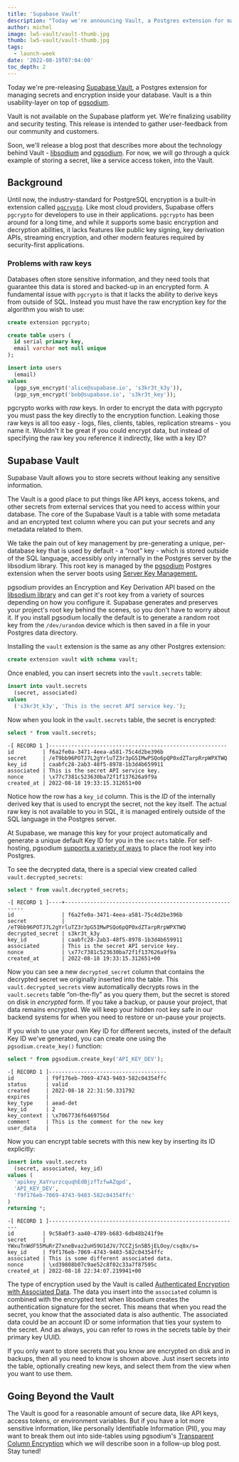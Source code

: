 ```yaml
---
title: 'Supabase Vault'
description: "Today we're announcing Vault, a Postgres extension for managing secrets and encryption inside your database."
author: michel
image: lw5-vault/vault-thumb.jpg
thumb: lw5-vault/vault-thumb.jpg
tags:
  - launch-week
date: '2022-08-19T07:04:00'
toc_depth: 2
---
```


Today we're pre-releasing [Supabase Vault](https://github.com/supabase/vault), a Postgres extension for managing secrets and encryption inside your database.
Vault is a thin usability-layer on top of [pgsodium](https://github.com/michelp/pgsodium).

Vault is not available on the Supabase platform yet. We're finalizing usability and security testing.
This release is intended to gather user-feedback from our community and customers.

Soon, we'll release a blog post that describes more about the technology behind Vault - [libsodium](https://doc.libsodium.org/) and
[pgsodium](https://doc.libsodium.org/). For now, we will go through a quick example of storing a secret, like a service access token, into the Vault.

## Background

Until now, the industry-standard for PostgreSQL encryption is a built-in extension called [`pgcrypto`](https://www.postgresql.org/docs/current/pgcrypto.html).
Like most cloud providers, Supabase offers `pgcrypto` for developers to use in their applications. `pgcrypto` has been around for a long time,
and while it supports some basic encryption and decryption abilities, it lacks features like public key signing, key derivation APIs, streaming encryption,
and other modern features required by security-first applications.

### Problems with raw keys

Databases often store sensitive information, and they need tools that guarantee this data is stored and backed-up in an encrypted form.
A fundamental issue with `pgcrypto` is that it lacks the ability to derive keys from outside of SQL. Instead you must have the raw encryption key for the algorithm you wish to use:

```sql
create extension pgcrypto;

create table users (
  id serial primary key,
  email varchar not null unique
);

insert into users
  (email)
values
  (pgp_sym_encrypt('alice@supabase.io', 's3kr3t_k3y')),
  (pgp_sym_encrypt('bob@supabase.io', 's3kr3t_key'));
```

pgcrypto works with _raw_ keys. In order to encrypt the data with pgcrypto you must pass the key directly to the encryption function.
Leaking those raw keys is all too easy - logs, files, clients, tables, replication streams - you name it.
Wouldn't it be great if you could encrypt data, but instead of specifying the raw key you reference it indirectly, like with a key ID?

## Supabase Vault

Supabase Vault allows you to store secrets without leaking any sensitive information.

The Vault is a good place to put things like API keys, access tokens, and other secrets from external services that you need to access within your database.
The core of the Supabase Vault is a table with some metadata and an encrypted text column where you can put your secrets and any metadata related to them.

We take the pain out of key management by pre-generating a unique, per-database key that is used by default - a “root” key - which is stored outside of the SQL language,
accessibly only internally in the Postgres server by the libsodium library. This root key is managed by the [pgsodium](https://github.com/michelp/pgsodium) Postgres extension
when the server boots using [Server Key Management.](https://github.com/michelp/pgsodium#server-key-management)

pgsodium provides an Encryption and Key Derivation API based on the [libsodium library](https://libsodium.gitbook.io/doc/) and can get it's root key from a
variety of sources depending on how you configure it. Supabase generates and preserves your project's root key behind the scenes, so you don't have to worry about it.
If you install pgsodium locally the default is to generate a random root key from the `/dev/urandom` device which is then saved in a file in your Postgres data directory.

Installing the `vault` extension is the same as any other Postgres extension:

```sql
create extension vault with schema vault;
```

Once enabled, you can insert secrets into the `vault.secrets` table:

```sql
insert into vault.secrets
  (secret, associated)
values
  ('s3kr3t_k3y', 'This is the secret API service key.');
```

Now when you look in the `vault.secrets` table, the secret is encrypted:

```sql
select * from vault.secrets;
```

```text hideCopy
-[ RECORD 1 ]--------------------------------------------------------
id         | f6a2fe0a-3471-4eea-a581-75c4d2be396b
secret     | /eT9bb96POTJ7L2gYrluTZ3r3pG5IMwPSQo6pQP0xdZTarpRrpWPXTWQ
key_id     | caabfc28-2ab3-48f5-8978-1b3d4b659911
associated | This is the secret API service key.
nonce      | \x77c7381c523630ba72f1f137626a9f9a
created_at | 2022-08-18 19:33:15.312651+00
```

Notice how the row has a `key_id` column. This is the _ID_ of the internally derived key that is used to encrypt the secret, not the key itself.
The actual raw key is not available to you in SQL, it is managed entirely outside of the SQL language in the Postgres server.

At Supabase, we manage this key for your project automatically and generate a unique default Key ID for you in the `secrets` table.
For self-hosting, pgsodium [supports a variety of ways](https://github.com/michelp/pgsodium#server-key-management) to place the root key into Postgres.

To see the decrypted data, there is a special view created called `vault.decrypted_secrets`:

```sql
select * from vault.decrypted_secrets;
```

```text hideCopy
-[ RECORD 1 ]----+---------------------------------------------------------
id               | f6a2fe0a-3471-4eea-a581-75c4d2be396b
secret           | /eT9bb96POTJ7L2gYrluTZ3r3pG5IMwPSQo6pQP0xdZTarpRrpWPXTWQ
decrypted_secret | s3kr3t_k3y
key_id           | caabfc28-2ab3-48f5-8978-1b3d4b659911
associated       | This is the secret API service key.
nonce            | \x77c7381c523630ba72f1f137626a9f9a
created_at       | 2022-08-18 19:33:15.312651+00
```

Now you can see a new `decrypted_secret` column that contains the decrypted secret we originally inserted into the table.
This `vault.decrypted_secrets` view automatically decrypts rows in the `vault.secrets` table “on-the-fly” as you query them, but the secret is stored on disk in _encrypted_ form.
If you take a backup, or pause your project, that data remains encrypted. We will keep your hidden root key safe in our backend systems for when you need to restore or un-pause your projects.

If you wish to use your own Key ID for different secrets, insted of the default Key ID we've generated, you can create one using the `pgsodium.create_key()` function:

```sql
select * from pgsodium.create_key('API_KEY_DEV');
```

```text hideCopy
-[ RECORD 1 ]-------------------------------------
id          | f9f176eb-7069-4743-9403-582c04354ffc
status      | valid
created     | 2022-08-18 22:31:50.331792
expires     |
key_type    | aead-det
key_id      | 2
key_context | \x7067736f6469756d
comment     | This is the comment for the new key
user_data   |
```

Now you can encrypt table secrets with this new key by inserting its ID explicitly:

```sql
insert into vault.secrets
  (secret, associated, key_id)
values (
  'apikey_XaYrurzcquqhEdBjzfTzfwAZqpd',
  'API_KEY_DEV',
  'f9f176eb-7069-4743-9403-582c04354ffc'
)
returning *;
```

```text hideCopy
-[ RECORD 1 ]------------------------------------------------------------
id         | 9c58a0f3-aa40-4789-b683-6db48b241f9e
secret     | YWxuTnWdF55MuRrZ7xneBvaz2uH59U1dJV/7CCZjSn5B5jELOoy/csq8x/s=
key_id     | f9f176eb-7069-4743-9403-582c04354ffc
associated | This is some different associated data.
nonce      | \xd39808b07c9ae52c8f02c33a7f87595c
created_at | 2022-08-18 22:34:07.219941+00
```

The type of encryption used by the Vault is called [Authenticated Encryption with Associated Data](https://en.wikipedia.org/wiki/Authenticated_encryption).
The data you insert into the `associated` column is combined with the encrypted text when libsodium creates the authentication signature for the secret.
This means that when you read the secret, you know that the associated data is also authentic. The associated data could be an account ID or some
information that ties your system to the secret. And as always, you can refer to rows in the secrets table by their primary key UUID.

If you only want to store secrets that you know are encrypted on disk and in backups, then all you need to know is shown above. Just insert secrets into the table,
optionally creating new keys, and select them from the view when you want to use them.

## Going Beyond the Vault

The Vault is good for a reasonable amount of secure data, like API keys, access tokens, or environment variables.
But if you have a lot more sensitive information, like personally Identifiable Information (PII),
you may want to break them out into side-tables using pgsodium's
[Transparent Column Encryption](https://github.com/michelp/pgsodium#transparent-column-encryption) which we will describe soon in a follow-up blog post. Stay tuned!
